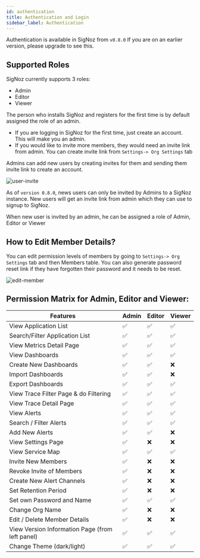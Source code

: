 ```yaml
---
id: authentication
title: Authentication and Login
sidebar_label: Authentication
---
```


Authentication is available in SigNoz from `v0.8.0` If you are on an earlier version, please upgrade to see this.

## Supported Roles
SigNoz currently supports 3 roles:
- Admin
- Editor
- Viewer

The person who installs SigNoz and registers for the first time is by default assigned the role of an admin.

- If you are logging in SigNoz for the first time, just create an account. This will make you an admin.
- If you would like to invite more members, they would need an invite link from admin. You can create invite link from `Settings-> Org Settings` tab

Admins can add new users by creating invites for them and sending them invite link to create an account.

![user-invite](../../img/docs/user-invite.webp)


<Admonition>

As of `version 0.8.0`, news users can only be invited by Admins to a SigNoz instance. New users will get an invite link from admin which they can use to signup to SigNoz.

When new user is invited by an admin, he can be assigned a role of Admin, Editor or Viewer 

</Admonition>

## How to Edit Member Details?

You can edit permission levels of members by going to `Settings-> Org Settings` tab and then Members table. 
You can also generate password reset link if they have forgotten their password and it needs to be reset.

![edit-member](../../img/docs/edit-member.webp)


## Permission Matrix for Admin, Editor and Viewer:

| Features                                        | Admin | Editor | Viewer |
| ----------------------------------------------- | ----- | ------ | ------ |
| View Application List                           | ✅    | ✅     | ✅     |
| Search/Filter Application List                  | ✅    | ✅     | ✅     |
| View Metrics Detail Page                        | ✅    | ✅     | ✅     |
| View Dashboards                                 | ✅    | ✅     | ✅     |
| Create New Dashboards                           | ✅    | ✅     | ❌     |
| Import Dashboards                               | ✅    | ✅     | ❌     |
| Export Dashboards                               | ✅    | ✅     | ✅     |
| View Trace Filter Page & do Filtering           | ✅    | ✅     | ✅     |
| View Trace Detail Page                          | ✅    | ✅     | ✅     |
| View Alerts                                     | ✅    | ✅     | ✅     |
| Search / Filter Alerts                          | ✅    | ✅     | ✅     |
| Add New Alerts                                  | ✅    | ✅     | ❌     |
| View Settings Page                              | ✅    | ❌     | ❌     |
| View Service Map                                | ✅    | ✅     | ✅     |
| Invite New Members                              | ✅    | ❌     | ❌     |
| Revoke Invite of Members                        | ✅    | ❌     | ❌     |
| Create New Alert Channels                       | ✅    | ❌     | ❌     |
| Set Retention Period                            | ✅    | ❌     | ❌     |
| Set own Password and Name                       | ✅    | ✅     | ✅     |
| Change Org Name                                 | ✅    | ❌     | ❌     |
| Edit / Delete Member Details                    | ✅    | ❌     | ❌     |
| View Version Information Page (from left panel) | ✅    | ✅     | ✅     |
| Change Theme (dark/light)                       | ✅    | ✅     | ✅     |


